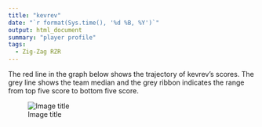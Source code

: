 ```yaml
---
title: "kevrev"
date: "`r format(Sys.time(), '%d %B, %Y')`"
output: html_document
summary: "player profile"
tags:
  - Zig-Zag RZR
---
```


The red line in the graph below shows the trajectory of kevrev's scores. The grey line shows the team median and the grey ribbon indicates the range from top five score to bottom five score.

![Image title](kevrev.jpg)
